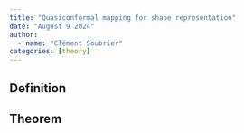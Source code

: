 ```yaml
---
title: "Quasiconformal mapping for shape representation"
date: "August 9 2024"
author:
  - name: "Clément Soubrier" 
categories: [theory]
---
```


## Definition

## Theorem
